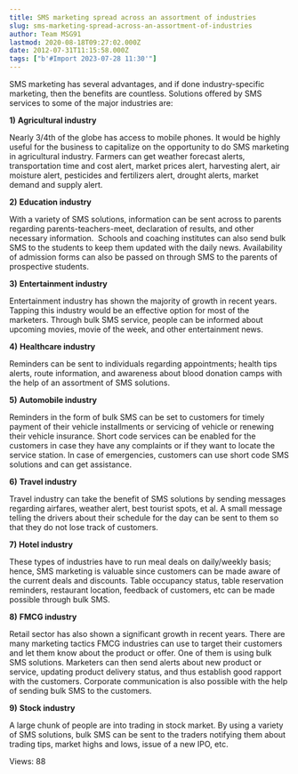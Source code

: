 ```yaml
---
title: SMS marketing spread across an assortment of industries
slug: sms-marketing-spread-across-an-assortment-of-industries
author: Team MSG91
lastmod: 2020-08-18T09:27:02.000Z
date: 2012-07-31T11:15:58.000Z
tags: ["b'#Import 2023-07-28 11:30'"]
---
```


SMS marketing has several advantages, and if done industry-specific marketing, then the benefits are countless. Solutions offered by SMS services to some of the major industries are:


**1)** **Agricultural industry**


Nearly 3/4th of the globe has access to mobile phones. It would be highly useful for the business to capitalize on the opportunity to do SMS marketing in agricultural industry. Farmers can get weather forecast alerts, transportation time and cost alert, market prices alert, harvesting alert, air moisture alert, pesticides and fertilizers alert, drought alerts, market demand and supply alert.


**2)** **Education industry**


With a variety of SMS solutions, information can be sent across to parents regarding parents-teachers-meet, declaration of results, and other necessary information.  Schools and coaching institutes can also send bulk SMS to the students to keep them updated with the daily news. Availability of admission forms can also be passed on through SMS to the parents of prospective students.


**3)** **Entertainment industry**


Entertainment industry has shown the majority of growth in recent years. Tapping this industry would be an effective option for most of the marketers. Through bulk SMS service, people can be informed about upcoming movies, movie of the week, and other entertainment news.


**4)** **Healthcare industry**


Reminders can be sent to individuals regarding appointments; health tips alerts, route information, and awareness about blood donation camps with the help of an assortment of SMS solutions.


**5)** **Automobile industry**


Reminders in the form of bulk SMS can be set to customers for timely payment of their vehicle installments or servicing of vehicle or renewing their vehicle insurance. Short code services can be enabled for the customers in case they have any complaints or if they want to locate the service station. In case of emergencies, customers can use short code SMS solutions and can get assistance.


**6)** **Travel industry**


Travel industry can take the benefit of SMS solutions by sending messages regarding airfares, weather alert, best tourist spots, et al. A small message telling the drivers about their schedule for the day can be sent to them so that they do not lose track of customers.


**7)** **Hotel industry**


These types of industries have to run meal deals on daily/weekly basis; hence, SMS marketing is valuable since customers can be made aware of the current deals and discounts. Table occupancy status, table reservation reminders, restaurant location, feedback of customers, etc can be made possible through bulk SMS.


**8)** **FMCG industry**


Retail sector has also shown a significant growth in recent years. There are many marketing tactics FMCG industries can use to target their customers and let them know about the product or offer. One of them is using bulk SMS solutions. Marketers can then send alerts about new product or service, updating product delivery status, and thus establish good rapport with the customers. Corporate communication is also possible with the help of sending bulk SMS to the customers.


**9)** **Stock industry**


A large chunk of people are into trading in stock market. By using a variety of SMS solutions, bulk SMS can be sent to the traders notifying them about trading tips, market highs and lows, issue of a new IPO, etc.


 Views: 88


